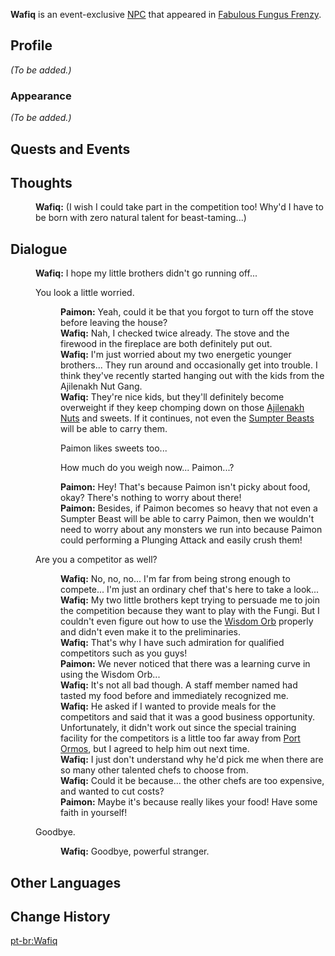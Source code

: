 {{Meta
|missing_NPC_profile  = yes
}}
{{Character Infobox
|type             = Event NPC
|image            = NPC Wafiq.png
|region           = Sumeru
|location         = Sumeru
|affiliation      = 
|title            = Audience

|ancestry         = <!-- Clan/family -->
|father           = 
|mother           = 
|spouse           = 
|sibling          = 
|child            = 
|relative         = 

|voiceEN          = 
|voiceCN          = 
|voiceJP          = 
}}
'''Wafiq''' is an event-exclusive [[NPC]] that appeared in [[Fabulous Fungus Frenzy]].
<!--
==Location== Next to a tree close to training grounds
{{subst:#tag:gallery|
NPC Location {{subst:PAGENAME}}.png{{subst:!}}{{subst:PAGENAME}}'s location
NPC Location {{subst:PAGENAME}} Context.png{{subst:!}}Additional context
}}
-->
==Profile==
<!--Detailed story/lore information goes here.-->
''(To be added.)''

===Appearance===
<!--Keep appearance section short and concise. Limit to 2 paragraphs with 3-4 sentences each.-->
''(To be added.)''

==Quests and Events==
{{Quests and Events}}

==Thoughts==
{{All Schemes to Know Explanation|name=Wafiq}}
{{Dialogue Start}}
:{{A|Vo dialog eqpm001 wafiq 01.ogg}} '''Wafiq:''' (I wish I could take part in the competition too! Why'd I have to be born with zero natural talent for beast-taming...)
{{Dialogue End}}

==Dialogue==
{{Dialogue Start}}
:'''Wafiq:''' I hope my little brothers didn't go running off...
:{{DIcon}} You look a little worried.
::'''Paimon:''' Yeah, could it be that you forgot to turn off the stove before leaving the house?
::'''Wafiq:''' Nah, I checked twice already. The stove and the firewood in the fireplace are both definitely put out.
::'''Wafiq:''' I'm just worried about my two energetic younger brothers... They run around and occasionally get into trouble. I think they've recently started hanging out with the kids from the Ajilenakh Nut Gang.
::'''Wafiq:''' They're nice kids, but they'll definitely become overweight if they keep chomping down on those [[Ajilenakh Nut]]s and sweets. If it continues, not even the [[Sumpter Beast]]s will be able to carry them.
::{{DIcon}} Paimon likes sweets too...
::{{DIcon}} How much do you weigh now... Paimon...?
::'''Paimon:''' Hey! That's because Paimon isn't picky about food, okay? There's nothing to worry about there!
::'''Paimon:''' Besides, if Paimon becomes so heavy that not even a Sumpter Beast will be able to carry Paimon, then we wouldn't need to worry about any monsters we run into because Paimon could performing a Plunging Attack and easily crush them!
:{{DIcon}} Are you a competitor as well?
::'''Wafiq:''' No, no, no... I'm far from being strong enough to compete... I'm just an ordinary chef that's here to take a look...
::'''Wafiq:''' My two little brothers kept trying to persuade me to join the competition because they want to play with the Fungi. But I couldn't even figure out how to use the [[Wisdom Orb]] properly and didn't even make it to the preliminaries.
::'''Wafiq:''' That's why I have such admiration for qualified competitors such as you guys!
::'''Paimon:''' We never noticed that there was a learning curve in using the Wisdom Orb...
::'''Wafiq:''' It's not all bad though. A staff member named {{sic|[[Balfour|Belford]]}} had tasted my food before and immediately recognized me.
::'''Wafiq:''' He asked if I wanted to provide meals for the competitors and said that it was a good business opportunity. Unfortunately, it didn't work out since the special training facility for the competitors is a little too far away from [[Port Ormos]], but I agreed to help him out next time.
::'''Wafiq:''' I just don't understand why he'd pick me when there are so many other talented chefs to choose from.
::'''Wafiq:''' Could it be because... the other chefs are too expensive, and {{sic|Belford}} wanted to cut costs?
::'''Paimon:''' Maybe it's because {{sic|Belford}} really likes your food! Have some faith in yourself!
:{{DIcon}} Goodbye.
::'''Wafiq:''' Goodbye, powerful stranger.
{{Dialogue End}}
<!--
==Trivia==
* 
-->

==Other Languages==
{{Other Languages|default_hidden=1
|en      = Wafiq
|zhs     = 瓦菲格
|zhs_rm  = Wǎfēigé
|zht     = 瓦菲格
|zht_rm  = Wǎfēigé
|ja      = ワフィク
|ja_rm   = Wafiku
|ko      = 와피크
|es      = Wafiq
|fr      = Wafiq
|ru      = Вафик
|th      = Wafiq
|vi      = Wafiq
|de      = Wafiq
|id      = Wafiq
|pt      = Wafiq
}}

==Change History==
{{Change History|3.2}}
<!--
==References==
{{Reflist}}
-->
[[pt-br:Wafiq]]